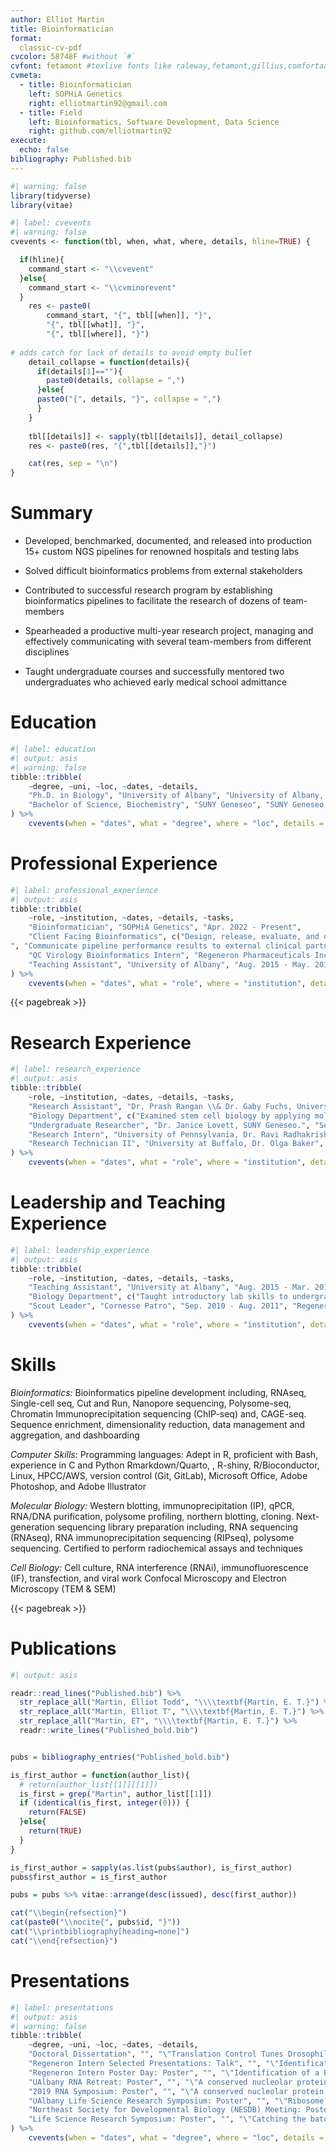 ---
author: Elliot Martin
title: Bioinformatician
format:
  classic-cv-pdf
cvcolor: 58748F #without `#`
cvfont: fetamont #texlive fonts like raleway,fetamont,gillius,comfortaa
cvmeta:
  - title: Bioinformatician
    left: SOPHiA Genetics
    right: elliotmartin92@gmail.com
  - title: Field
    left: Bioinformatics, Software Development, Data Science
    right: github.com/elliotmartin92
execute:
  echo: false
bibliography: Published.bib
---

```{r setup}
#| warning: false
library(tidyverse)
library(vitae)
```

```{r}
#| label: cvevents
#| warning: false
cvevents <- function(tbl, when, what, where, details, hline=TRUE) {

  if(hline){
    command_start <- "\\cvevent"
  }else{
    command_start <- "\\cvminorevent"
  }
    res <- paste0(
        command_start, "{", tbl[[when]], "}", 
        "{", tbl[[what]], "}",
        "{", tbl[[where]], "}")
    
# adds catch for lack of details to avoid empty bullet
    detail_collapse = function(details){
      if(details[1]==""){
        paste0(details, collapse = ",")
      }else{
      paste0("{", details, "}", collapse = ",")
      }
    }
    
    tbl[[details]] <- sapply(tbl[[details]], detail_collapse)
    res <- paste0(res, "{",tbl[[details]],"}")

    cat(res, sep = "\n")
}
```

# Summary

* Developed, benchmarked, documented, and released into production 15+ custom NGS pipelines for renowned hospitals and testing labs

* Solved difficult bioinformatics problems from external stakeholders

* Contributed to successful research program by establishing bioinformatics pipelines to facilitate the research of dozens of team-members

* Spearheaded a productive multi-year research project, managing and effectively communicating with several team-members from different disciplines

* Taught undergraduate courses and successfully mentored two undergraduates who achieved early medical school admittance


# Education

```{r}
#| label: education
#| output: asis
#| warning: false
tibble::tribble(
    ~degree, ~uni, ~loc, ~dates, ~details,
    "Ph.D. in Biology", "University of Albany", "University of Albany, Albany, NY", "Aug. 2015 - Mar. 2022", c("Dissertation Advisors: Prashanth Rangan PhD \\& Gabriele Fuchs PhD", "Dissertation Title: Post-transcriptional control underlies germline stem cell differentiation and entry into meiosis in the female Drosophila."),
    "Bachelor of Science, Biochemistry", "SUNY Geneseo", "SUNY Geneseo, Geneseo, NY", "Aug. 2011 - May. 2015", c("")
) %>%
    cvevents(when = "dates", what = "degree", where = "loc", details = "details")
```

# Professional Experience

```{r}
#| label: professional_experience
#| output: asis
tibble::tribble(
    ~role, ~institution, ~dates, ~details, ~tasks,
    "Bioinformatician", "SOPHiA Genetics", "Apr. 2022 - Present",
    "Client Facing Bioinformatics", c("Design, release, evaluate, and document targeted gene panels and analysis pipelines to effectively identify clinically relevant genomic alterations", "Analyze and summarize various types of NGS data to clients (e.g., SNPs/INDELs, CNV, RNA fusion, and PGx alleles)
", "Communicate pipeline performance results to external clinical partners"),
    "QC Virology Bioinformatics Intern", "Regeneron Pharmaceuticals Inc.", "Jun. - Aug. 2020", "Regeneron Pharmaceuticals Inc.", c("Established bioinformatics pipelines for Nanopore direct RNA-seq for differential gene expression and differential isoform usage", "Developed an R Shiny application for non-bioinformaticians to process their data"),
    "Teaching Assistant", "University of Albany", "Aug. 2015 - May. 2019", "Department of Biology", c("Taught basic introductory lab skills to undergraduates and distilled principles of genetics and fostered discussions on genetics and ethics"),
) %>%
    cvevents(when = "dates", what = "role", where = "institution", details = "tasks")
```

{{< pagebreak >}}

# Research Experience

```{r}
#| label: research_experience
#| output: asis
tibble::tribble(
    ~role, ~institution, ~dates, ~details, ~tasks,
    "Research Assistant", "Dr. Prash Rangan \\& Dr. Gaby Fuchs, University at Albany", "Aug. 2015 - Mar. 2022",
    "Biology Department", c("Examined stem cell biology by applying molecular, biochemical, and bioinformatic methods to understand the tissue specific nature of ribosomopathies", "Established bioinformatics pipelines and scripts that are utilized by non-programmers to allow dozens of team-members to rapidly process data", "Used R-Shiny to develop interactive tools to integrate RNAseq, polysome-seq, and single-cell seq data of differentiating stem cells"),
    "Undergraduate Researcher", "Dr. Janice Lovett, SUNY Geneseo.", "Sep. 2014 - May 2015", "Regeneron Pharmaceuticals Inc.", c("Established bioinformatics pipelines for Nanopore direct RNA-seq for differential gene expression and differential isoform usage", "Developed an R Shiny application for non-bioinformaticians to process their data"),
    "Research Intern", "University of Pennsylvania, Dr. Ravi Radhakrishnan", "May 2014 - Aug. 2014", "Department of Biology", c("Molecular modeling of cell membrane to investigate membrane curvature sensing"),
    "Research Technician II", "University at Buffalo, Dr. Olga Baker", "Dec. 2012 - Jan. 2013", "Department of Biology", c("Investigated effects of Sjogren's disease on occludens junctions the salivary gland through both biochemical means and fluorescence microscopy"),
) %>%
    cvevents(when = "dates", what = "role", where = "institution", details = "tasks")
```

# Leadership and Teaching Experience

```{r}
#| label: leadership_experience
#| output: asis
tibble::tribble(
    ~role, ~institution, ~dates, ~details, ~tasks,
    "Teaching Assistant", "University at Albany", "Aug. 2015 - Mar. 2019",
    "Biology Department", c("Taught introductory lab skills to undergraduates", "Distilled principles of genetics and fostered discussions on genetics and ethics"),
    "Scout Leader", "Cornesse Patro", "Sep. 2010 - Aug. 2011", "Regeneron Pharmaceuticals Inc.", c("Guided and supervised children with outdoor activities and games")
) %>%
    cvevents(when = "dates", what = "role", where = "institution", details = "tasks")
```

# Skills
*Bioinformatics:*
Bioinformatics pipeline development including, RNAseq, Single-cell seq, Cut and Run, Nanopore sequencing, Polysome-seq, Chromatin Immunoprecipitation sequencing (ChIP-seq) and, CAGE-seq. Sequence enrichment, dimensionality reduction, data management and aggregation, and dashboarding
\newline

*Computer Skills:*
Programming languages: Adept in R, proficient with Bash, experience in C and Python 
Rmarkdown/Quarto, \LaTeX, R-shiny, R/Bioconductor, Linux, HPCC/AWS, version control (Git, GitLab), Microsoft Office, Adobe Photoshop, and Adobe Illustrator
\newline

*Molecular Biology:*
Western blotting, immunoprecipitation (IP), qPCR, RNA/DNA purification, polysome profiling, northern blotting, cloning. Next-generation sequencing library preparation including, RNA sequencing (RNAseq), RNA immunoprecipitation sequencing (RIPseq), polysome sequencing. Certified to perform radiochemical assays and techniques
\newline

*Cell Biology:*
Cell culture, RNA interference (RNAi), immunofluorescence (IF), transfection, and viral work
Confocal Microscopy and Electron Microscopy (TEM & SEM)

{{< pagebreak >}}

# Publications
```{r}
#| output: asis

readr::read_lines("Published.bib") %>% 
  str_replace_all("Martin, Elliot Todd", "\\\\textbf{Martin, E. T.}") %>% 
  str_replace_all("Martin, Elliot T", "\\\\textbf{Martin, E. T.}") %>% 
  str_replace_all("Martin, ET", "\\\\textbf{Martin, E. T.}") %>% 
  readr::write_lines("Published_bold.bib") 


pubs = bibliography_entries("Published_bold.bib")

is_first_author = function(author_list){
  # return(author_list[[1]][[1]])
  is_first = grep("Martin", author_list[[1]])
  if (identical(is_first, integer(0))) {
    return(FALSE)
  }else{
    return(TRUE)
  }
}

is_first_author = sapply(as.list(pubs$author), is_first_author)
pubs$first_author = is_first_author

pubs = pubs %>% vitae::arrange(desc(issued), desc(first_author))

cat("\\begin{refsection}")
cat(paste0("\\nocite{", pubs$id, "}"))
cat("\\printbibliography[heading=none]")
cat("\\end{refsection}")
```

# Presentations

```{r}
#| label: presentations
#| output: asis
#| warning: false
tibble::tribble(
    ~degree, ~uni, ~loc, ~dates, ~details,
    "Doctoral Dissertation", "", "\"Translation Control Tunes Drosophila Oogenesis\"", "May 2022", c("Recieved Distinguished Doctoral Dissertation Award"),
    "Regeneron Intern Selected Presentations: Talk", "", "\"Identification of a Biomarker Suite for Viral Infection Using Nanopore Sequencing", "Aug. 2020", c(""),
    "Regeneron Intern Poster Day: Poster", "", "\"Identification of a Biomarker Suite for Viral Infection Using Nanopore Sequencing", "Aug. 2020", c(""),
    "UAlbany RNA Retreat: Poster", "", "\"A conserved nucleolar protein acts as a ribosome concentration sensor and controls stem cell differentiation via p53 in Drosophila", "Aug. 2019", c(""),
    "2019 RNA Symposium: Poster", "", "\"A conserved nucleolar protein acts as a ribosome concentration sensor and controls stem cell differentiation via p53 in Drosophila", "Mar. 2019", c(""),
    "UAlbany Life Science Research Symposium: Poster", "", "\"Ribosome levels regulate germline stem cell differentiation in Drosophila", "Oct. 2019", c(""),
    "Northeast Society for Developmental Biology (NESDB) Meeting: Poster", "", "\"Differential Ribosome Requirement During Germline Stem-Cell Differentiation", "Apr. 2018", c(""),
    "Life Science Research Symposium: Poster", "", "\"Catching the baton: dual modes of RNA regulation in late oogenesis ensures establishment of the next generation", "Apr. 2016", c(""),
) %>%
    cvevents(when = "dates", what = "degree", where = "loc", details = "details", hline = FALSE)
```

